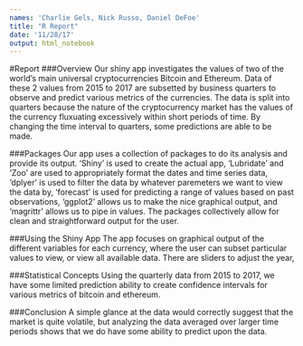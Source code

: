 ```yaml
---
names: 'Charlie Gels, Nick Russo, Daniel DeFoe'
title: "R Report"
date: '11/28/17'
output: html_notebook
---
```



#Report
###Overview
Our shiny app investigates the values of two of the world's main universal cryptocurrencies Bitcoin and Ethereum. Data of these 2 values from 2015 to 2017 are subsetted by business quarters to observe and predict various metrics of the currencies. The data is split into quarters because the nature of the cryptocurrency market has the values of the currency fluxuating excessively within short periods of time. By changing the time interval to quarters, some predictions are able to be made. 

###Packages
Our app uses a collection of packages to do its analysis and provide its output. 'Shiny' is used to create the actual app, 'Lubridate'  and 'Zoo' are used to appropriately format the dates and time series data, 'dplyer' is used to filter the data by whatever paremeters we want to view the data by, 'forecast' is used for predicting a range of values based on past observations, 'ggplot2' allows us to make the nice graphical output, and 'magrittr' allows us to pipe in values. The packages collectively allow for clean and straightforward output for the user. 

###Using the Shiny App
The app focuses on graphical output of the different variables for each currency, where the user can subset particular values to view, or view all available data. There are sliders to adjust the year, 

###Statistical Concepts
Using the quarterly data from 2015 to 2017, we have some limited prediction ability to create confidence intervals for various metrics of bitcoin and ethereum. 

###Conclusion
A simple glance at the data would correctly suggest that the market is quite volatile, but analyzing the data averaged over larger time periods shows that we do have some ability to predict upon the data.